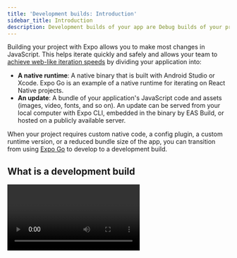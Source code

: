 ```yaml
---
title: 'Development builds: Introduction'
sidebar_title: Introduction
description: Development builds of your app are Debug builds of your project. It includes the expo-dev-client library, which allows you to develop and debug projects using Expo CLI.
---
```



Building your project with Expo allows you to make most changes in JavaScript. This helps iterate quickly and safely and allows your team to [achieve web-like iteration speeds](https://blog.expo.dev/javascript-driven-development-with-custom-runtimes-eda87d574c9d) by dividing your application into:

- **A native runtime**: A native binary that is built with Android Studio or Xcode. Expo Go is an example of a native runtime for iterating on React Native projects.
- **An update**: A bundle of your application's JavaScript code and assets (images, video, fonts, and so on). An update can be served from your local computer with Expo CLI, embedded in the binary by EAS Build, or hosted on a publicly available server.

When your project requires custom native code, a config plugin, a custom runtime version, or a reduced bundle size of the app, you can transition from using [Expo Go](https://expo.dev/client) to develop to a development build.

## What is a development build

<Video url="https://www.youtube.com/embed/Iw8FAUftJFU" />

A **development build** of your app is a Debug build that contains the `expo-dev-client` package. As a production build is for the general public, and a preview build lets your team test your next release, a development build lets developers iterate as quickly as possible. It comes with extensible development tools to develop and test your project.

You can think of a development build as your fully customizable version of Expo Go.

## What is expo-dev-client

The [`expo-dev-client`](https://www.npmjs.com/package/expo-dev-client) package replaces the default in-app development tools UI that React Native provides (the [Dev Menu](https://reactnative.dev/docs/debugging#accessing-the-dev-menu)) with [a more powerful and extensible UI](/debugging/tools/#developer-menu) and adds a launcher UI, so you can launch updates (such as from [PR previews](/develop/development-builds/development-workflows/#pr-previews)) and switch between development servers without needing to rebuild the app binary.

## Next steps

<BoxLink
  title="Create development builds"
  description="Learn about how you can create a development build."
  href="/develop/development-builds/create-a-build/"
  Icon={BookOpen02Icon}
/>

<BoxLink
  title="Local app development"
  description="Learn how to compile and build your app locally when using Expo."
  href="/guides/local-app-development/"
  Icon={BookOpen02Icon}
/>
